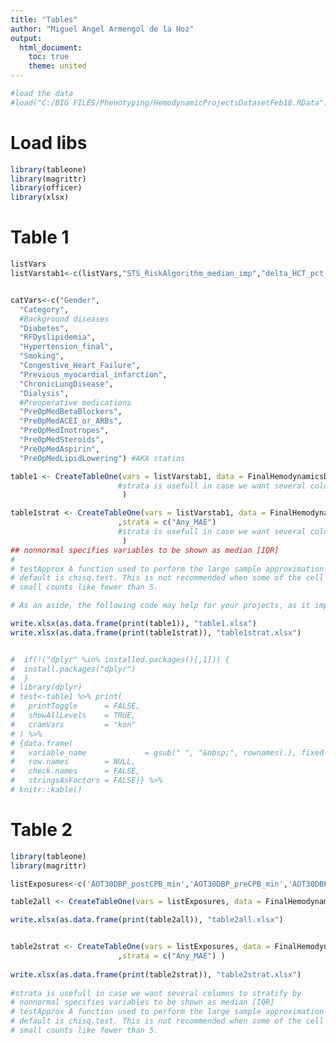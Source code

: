 ```yaml
---
title: "Tables"
author: "Miguel Angel Armengol de la Hoz"
output:
  html_document:
    toc: true
    theme: united
---
```



```r
#load the data
#load("C:/BIG FILES/Phenotyping/HemodynamicProjectsDatasetFeb18.RData")
```

# Load libs
```r
library(tableone)
library(magrittr)
library(officer)
library(xlsx)
```



# Table 1

```r
listVars
listVarstab1<-c(listVars,"STS_RiskAlgorithm_median_imp","delta_HCT_pct_median_imp","mean_ef_median_imp",'')


catVars<-c("Gender",
  "Category",
  #Background diseases
  "Diabetes",
  "RFDyslipidemia",
  "Hypertension_final",
  "Smoking",
  "Congestive_Heart_Failure",
  "Previous_myocardial_infarction",
  "ChronicLungDisease",
  "Dialysis",
  #Preoperative medications
  "PreOpMedBetaBlockers",
  "PreOpMedACEI_or_ARBs",
  "PreOpMedInotropes",
  "PreOpMedSteroids",
  "PreOpMedAspirin",
  "PreOpMedLipidLowering") #AKA statins

table1 <- CreateTableOne(vars = listVarstab1, data = FinalHemodynamicsDataset, factorVars = catVars,testNormal=oneway.test 
                        #strata is usefull in case we want several columns to stratify by
                         )

table1strat <- CreateTableOne(vars = listVarstab1, data = FinalHemodynamicsDataset, factorVars = catVars,testNormal=oneway.test 
                        ,strata = c("Any_MAE")
                        #strata is usefull in case we want several columns to stratify by
                         )
## nonnormal specifies variables to be shown as median [IQR]
# 
# testApprox A function used to perform the large sample approximation based tests. The
# default is chisq.test. This is not recommended when some of the cell have
# small counts like fewer than 5.

# As an aside, the following code may help for your projects, as it improves the presentation of the tables above.  You will still need to update the column and row names manually, but this should paste nicely into Word or LateX!

write.xlsx(as.data.frame(print(table1)), "table1.xlsx")
write.xlsx(as.data.frame(print(table1strat)), "table1strat.xlsx")


#  if(!("dplyr" %in% installed.packages()[,1])) {
#  install.packages("dplyr")
#  }
# library(dplyr)
# test<-table1 %>% print(
#   printToggle      = FALSE,
#   showAllLevels    = TRUE,
#   cramVars         = "kon"
# ) %>% 
# {data.frame(
#   variable_name             = gsub(" ", "&nbsp;", rownames(.), fixed = TRUE), ., 
#   row.names        = NULL, 
#   check.names      = FALSE, 
#   stringsAsFactors = FALSE)} %>% 
# knitr::kable()

```

# Table 2

```r


library(tableone)
library(magrittr)

listExposures<-c('AOT30DBP_postCPB_min','AOT30DBP_preCPB_min','AOT30DBP_total_min','AOT65MAP_CPB_min','AOT65MAP_postCPB_min','AOT65MAP_preCPB_min','AOT65MAP_total_min','AOT95SBP_postCPB_min','AOT95SBP_preCPB_min','AOT95SBP_total_min','AUT30DBP_postCPB_min','AUT30DBP_preCPB_min','AUT30DBP_total_min','AUT50MAP_CPB_min','AUT50MAP_postCPB_min','AUT50MAP_preCPB_min','AUT50MAP_total_min','AUT65MAP_CPB_min','AUT65MAP_postCPB_min','AUT65MAP_preCPB_min','AUT65MAP_total_min','AUT95SBP_postCPB_min','AUT95SBP_preCPB_min','AUT95SBP_total_min','AWI51_60MAP_CPB_min','AWI51_60MAP_postCPB_min','AWI51_60MAP_preCPB_min','AWI51_60MAP_total_min','AWI61_65MAP_CPB_min','AWI61_65MAP_postCPB_min','AWI61_65MAP_preCPB_min','AWI61_65MAP_total_min','duration_CPB_min','duration_postCPB_min','duration_preCPB_min','duration_Surgery_min')

table2all <- CreateTableOne(vars = listExposures, data = FinalHemodynamicsDataset, testNormal=oneway.test)

write.xlsx(as.data.frame(print(table2all)), "table2all.xlsx")


table2strat <- CreateTableOne(vars = listExposures, data = FinalHemodynamicsDataset, factorVars = listOutstable2,testNormal=oneway.test 
                        ,strata = c("Any_MAE") )
                        
write.xlsx(as.data.frame(print(table2strat)), "table2strat.xlsx")
                        
#strata is usefull in case we want several columns to stratify by
# nonnormal specifies variables to be shown as median [IQR]
# testApprox A function used to perform the large sample approximation based tests. The
# default is chisq.test. This is not recommended when some of the cell have
# small counts like fewer than 5.

```

